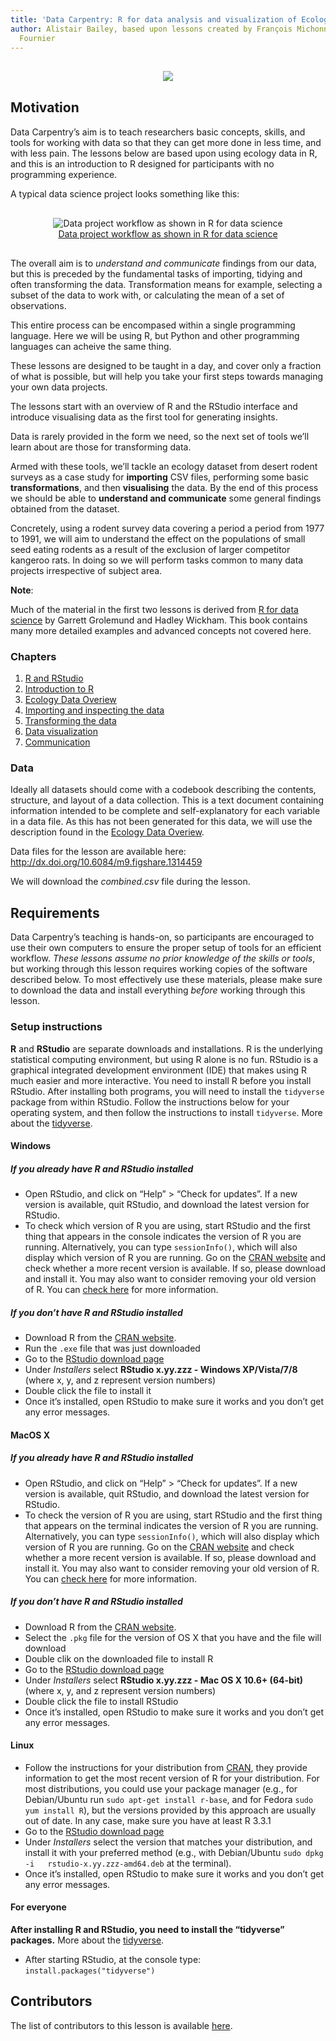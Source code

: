 ```yaml
---
title: 'Data Carpentry: R for data analysis and visualization of Ecological Data'
author: Alistair Bailey, based upon lessons created by François Michonneau & Auriel
  Fournier
---
```


<p></p>

<div style="text-align: center; margin-top: 30px; margin-bottom: 30px;">
![](./img/DC_logo_vision.png)
</div>

<p></p>

## Motivation

Data Carpentry's aim is to teach researchers basic concepts, skills,
and tools for working with data so that they can get more done in less
time, and with less pain. The lessons below are based upon using ecology data in 
R, and this is an introduction to R designed for participants with no programming
experience. 

A typical data science project looks something like this:

<div style="text-align: center; margin-top: 30px; margin-bottom: 30px;">
![[Data project workflow as shown in R for data science](http://r4ds.had.co.nz/introduction.html)](./img/data_project_pipeline.png)
</div>

The overall aim is to *understand and communicate* findings from our 
data, but this is preceded by the fundamental tasks of importing, tidying and 
often transforming the data. Transformation means for example, selecting a 
subset of the data to work with, or calculating the mean of a set of observations.

This entire process can be encompased within a single programming language. Here
we will be using R, but Python and other programming languages can acheive the
same thing.

These lessons are designed to be taught in a day, and cover only a fraction of
what is possible, but will help you take your first steps towards managing your
own data projects.

The lessons start with an overview of R and the RStudio interface and introduce
visualising data as the first tool for generating insights.

Data is rarely provided in the form we need, so the next set of tools we'll 
learn about are those for transforming data.

Armed with these tools, we'll tackle an ecology dataset from desert rodent 
surveys as a case study for **importing** CSV files, performing some 
basic **transformations**, and then **visualising** the data. By the end of this process we should be able to **understand and communicate** some general findings
obtained from the dataset.

Concretely, using a rodent survey data covering a period a period from 1977 to 
1991, we will aim to understand the effect on the populations of small 
seed eating rodents as a result of the exclusion of larger competitor kangeroo
rats. In doing so we will perform tasks common to many data projects 
irrespective of subject area.

**Note**:

Much of the material in the first two lessons is derived from [R for data science](http://r4ds.had.co.nz/introduction.html) by Garrett Grolemund and
Hadley Wickham. This book contains many more detailed examples and advanced 
concepts not covered here.

### Chapters

1. [R and RStudio](01_R_and_Rstudio.html)
2. [Introduction to R](02_intro_to_R.html)
3. [Ecology Data Overiew](03_ecology_data_overview.html)
4. [Importing and inspecting the data](04_import_and_inspect.html)
5. [Transforming the data](05_transforming_data.html)
6. [Data visualization](06_visualising_data.html)
7. [Communication](07_summary_of_ecology_data.html)

### Data

Ideally all datasets should come with a codebook describing the contents, 
structure, and layout of a data collection. This is a text document containing information intended to be complete and self-explanatory for each variable in a 
data file. As this has not been generated for this data, we will use the description found in the [Ecology Data Overiew](06-ecology-data-overview.html). 

Data files for the lesson are available here: <http://dx.doi.org/10.6084/m9.figshare.1314459>

We will download the *combined.csv* file during the lesson.

## Requirements

Data Carpentry's teaching is hands-on, so participants are encouraged to use
their own computers to ensure the proper setup of tools for an efficient
workflow.  *These lessons assume no prior knowledge of the skills or tools*, but
working through this lesson requires working copies of the software described
below.  To most effectively use these materials, please make sure to download
the data and install everything *before* working through this lesson.

### Setup instructions

**R** and **RStudio** are separate downloads and installations. R is the
underlying statistical computing environment, but using R alone is no
fun. RStudio is a graphical integrated development environment (IDE) that makes
using R much easier and more interactive. You need to install R before you
install RStudio. After installing both programs, you will need to install the
`tidyverse` package from within RStudio. Follow the instructions below for your
operating system, and then follow the instructions to install `tidyverse`.
More about the [tidyverse](https://blog.rstudio.org/2016/09/15/tidyverse-1-0-0/).

#### Windows

##### If you already have R and RStudio installed

* Open RStudio, and click on "Help" > "Check for updates". If a new version is
	available, quit RStudio, and download the latest version for RStudio.
* To check which version of R you are using, start RStudio and the first thing
  that appears in the console indicates the version of R you are running. Alternatively, you can type `sessionInfo()`, which will also display which version of R you are running. Go on
  the [CRAN website](https://cran.r-project.org/bin/windows/base/) and check
  whether a more recent version is available. If so, please download and install
  it. You may also want to consider removing your old version of R. You
  can
  [check here](https://cran.r-project.org/bin/windows/base/rw-FAQ.html#How-do-I-UNinstall-R_003f) for
  more information.

##### If you don't have R and RStudio installed

* Download R from
  the [CRAN website](http://cran.r-project.org/bin/windows/base/release.htm).
* Run the `.exe` file that was just downloaded
* Go to the [RStudio download page](https://www.rstudio.com/products/rstudio/download/#download)
* Under *Installers* select **RStudio x.yy.zzz - Windows
  XP/Vista/7/8** (where x, y, and z represent version numbers)
* Double click the file to install it
* Once it's installed, open RStudio to make sure it works and you don't get any
  error messages.


#### MacOS X

##### If you already have R and RStudio installed

* Open RStudio, and click on "Help" > "Check for updates". If a new version is
	available, quit RStudio, and download the latest version for RStudio.
* To check the version of R you are using, start RStudio and the first thing
  that appears on the terminal indicates the version of R you are running. Alternatively, you can type `sessionInfo()`, which will also display which version of R you are running. Go on
  the [CRAN website](https://cran.r-project.org/bin/macosx/) and check
  whether a more recent version is available. If so, please download and install
  it. You may also want to consider removing your old version of R. You
  can
  [check here](https://cran.r-project.org/bin/windows/base/rw-FAQ.html#How-do-I-UNinstall-R_003f) for
  more information.

##### If you don't have R and RStudio installed

* Download R from
  the [CRAN website](http://cran.r-project.org/bin/macosx).
* Select the `.pkg` file for the version of OS X that you have and the file will
  download
* Double clik on the downloaded file to install R
* Go to the [RStudio download page](https://www.rstudio.com/products/rstudio/download/#download)
* Under *Installers* select **RStudio x.yy.zzz - Mac OS X 10.6+ (64-bit)**
  (where x, y, and z represent version numbers)
* Double click the file to install RStudio
* Once it's installed, open RStudio to make sure it works and you don't get any
  error messages.


#### Linux

* Follow the instructions for your distribution
  from [CRAN](https://cloud.r-project.org/bin/linux), they provide information
  to get the most recent version of R for your distribution. For most
  distributions, you could use your package manager (e.g., for Debian/Ubuntu run
  `sudo apt-get install r-base`, and for Fedora `sudo yum install R`), but the
  versions provided by this approach are usually out of date. In any case, make
  sure you have at least R 3.3.1
* Go to the [RStudio download page](https://www.rstudio.com/products/rstudio/download/#download)
* Under *Installers* select the version that matches your distribution, and
  install it with your preferred method (e.g., with Debian/Ubuntu `sudo dpkg -i
  rstudio-x.yy.zzz-amd64.deb` at the terminal).
* Once it's installed, open RStudio to make sure it works and you don't get any
  error messages.


#### For everyone

**After installing R and RStudio, you need to install the "tidyverse" packages.**
More about the [tidyverse](https://blog.rstudio.org/2016/09/15/tidyverse-1-0-0/).

* After starting RStudio, at the console type:
  `install.packages("tidyverse")`

## Contributors

The list of contributors to this lesson is available [here](AUTHORS).
